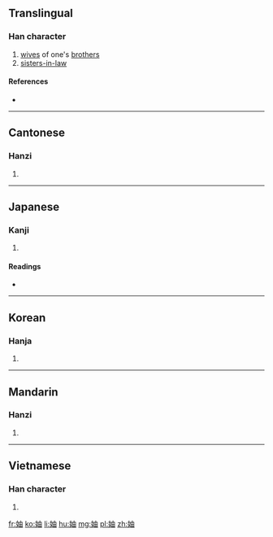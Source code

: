 ==Translingual==

===Han character===
{{Han char|rn=38|rad=女|as=05|sn=8|four=4546<sub>0</sub>|canj=女中田 (VLW)|ids=⿰[[女]][[由]]}}

# [[wife|wives]] of one's [[brother]]s
# [[sister-in-law|sisters-in-law]]

====References====
* {{Han ref|kx=0257.160|dkj=06125|dj=0522.120|hdz=21037.030|uh=59AF|ud=22959|bh=A96F|bd=43375}}

----

==Cantonese==

===Hanzi===
{{yue-hanzi|jyut=[[suk6]], [[zuk6]]|y=suk6, juk6}}

# {{defn|lang=yue|sort=女05}}

----

==Japanese==

===Kanji===
{{ja-kanji|grade=|rs=女05}}

# {{defn|lang=ja|sort=女05}}

====Readings====
* {{ja-readings|on=[[ちゅう]] (chū), [[じく]] (jiku), [[ろく]] (roku), [[とく]] (toku), [[どく]] (doku)|kun=[[あいよめ]] (aiyome), [[うごく]] (ugoku), [[さわぐ]] (sawagu), [[いたむ]] (itamu)}}

----

==Korean==

===Hanja===
{{ko-hanja|hangeul=축|rv=chuk|mr=ch'uk}}

# {{defn|lang=ko|sort=女05}}

----

==Mandarin==

===Hanzi===
{{cmn-hanzi|pin=[[zhóu]] ([[zhou2]]), [[zhú]] ([[zhu2]])|wg=chou<sup>2</sup>, chu<sup>2</sup>}}

# {{defn|lang=cmn|sort=女05}}

----

==Vietnamese==

===Han character===
{{vi-hantu|[[dâu]], [[chục]], [[trục]]|rs=女05}}

# {{defn|lang=vi|sort=女05}}

[[fr:妯]]
[[ko:妯]]
[[li:妯]]
[[hu:妯]]
[[mg:妯]]
[[pl:妯]]
[[zh:妯]]
